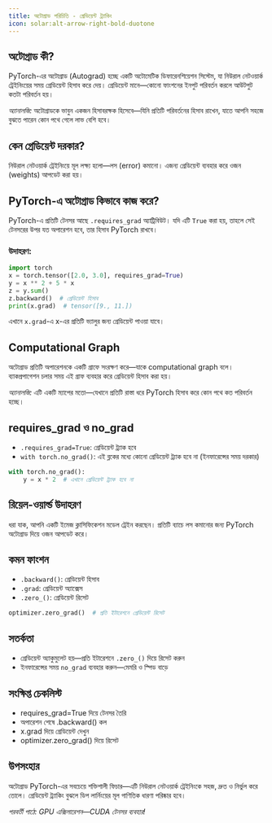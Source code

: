 ```yaml
---
title: অটোগ্রাড পরিচিতি - গ্রেডিয়েন্ট ট্র্যাকিং
icon: solar:alt-arrow-right-bold-duotone
---
```


## অটোগ্রাড কী?

PyTorch-এর অটোগ্রাড (Autograd) হচ্ছে একটি অটোমেটিক ডিফারেনশিয়েশন সিস্টেম, যা নিউরাল নেটওয়ার্ক ট্রেইনিংয়ের সময় গ্রেডিয়েন্ট হিসাব করে দেয়। গ্রেডিয়েন্ট মানে—কোনো ফাংশনের ইনপুট পরিবর্তন করলে আউটপুট কতটা পরিবর্তন হয়।

_অ্যানালজি:_ অটোগ্রাডকে ভাবুন একজন হিসাবরক্ষক হিসেবে—যিনি প্রতিটি পরিবর্তনের হিসাব রাখেন, যাতে আপনি সহজে বুঝতে পারেন কোন পথে গেলে লাভ বেশি হবে।

## কেন গ্রেডিয়েন্ট দরকার?

নিউরাল নেটওয়ার্ক ট্রেইনিংয়ে মূল লক্ষ্য হলো—লস (error) কমানো। এজন্য গ্রেডিয়েন্ট ব্যবহার করে ওজন (weights) আপডেট করা হয়।

## PyTorch-এ অটোগ্রাড কিভাবে কাজ করে?

PyTorch-এ প্রতিটি টেনসর আছে `.requires_grad` অ্যাট্রিবিউট। যদি এটি `True` করা হয়, তাহলে সেই টেনসরের উপর যত অপারেশন হবে, তার হিসাব PyTorch রাখবে।

### উদাহরণ:
```python
import torch
x = torch.tensor([2.0, 3.0], requires_grad=True)
y = x ** 2 + 5 * x
z = y.sum()
z.backward()  # গ্রেডিয়েন্ট হিসাব
print(x.grad)  # tensor([9., 11.])
```

এখানে `x.grad`-এ x-এর প্রতিটি ভ্যালুর জন্য গ্রেডিয়েন্ট পাওয়া যাবে।

## Computational Graph

অটোগ্রাড প্রতিটি অপারেশনকে একটি গ্রাফে সংরক্ষণ করে—যাকে computational graph বলে। ব্যাকপ্রপাগেশন চলার সময় এই গ্রাফ ব্যবহার করে গ্রেডিয়েন্ট হিসাব করা হয়।

_অ্যানালজি:_ এটি একটি ম্যাপের মতো—যেখানে প্রতিটি রাস্তা ধরে PyTorch হিসাব করে কোন পথে কত পরিবর্তন হচ্ছে।

## requires_grad ও no_grad

- `.requires_grad=True`: গ্রেডিয়েন্ট ট্র্যাক হবে
- `with torch.no_grad()`: এই ব্লকের মধ্যে কোনো গ্রেডিয়েন্ট ট্র্যাক হবে না (ইনফারেন্সের সময় দরকার)

```python
with torch.no_grad():
    y = x * 2  # এখানে গ্রেডিয়েন্ট ট্র্যাক হবে না
```

## রিয়েল-ওয়ার্ল্ড উদাহরণ

ধরা যাক, আপনি একটি ইমেজ ক্লাসিফিকেশন মডেল ট্রেইন করছেন। প্রতিটি ব্যাচে লস কমানোর জন্য PyTorch অটোগ্রাড দিয়ে ওজন আপডেট করে।

## কমন ফাংশন
- `.backward()`: গ্রেডিয়েন্ট হিসাব
- `.grad`: গ্রেডিয়েন্ট অ্যাক্সেস
- `.zero_()`: গ্রেডিয়েন্ট রিসেট

```python
optimizer.zero_grad()  # প্রতি ইটারেশনে গ্রেডিয়েন্ট রিসেট
```

## সতর্কতা
- গ্রেডিয়েন্ট অ্যাকুমুলেট হয়—প্রতি ইটারেশনে `.zero_()` দিয়ে রিসেট করুন
- ইনফারেন্সের সময় `no_grad` ব্যবহার করুন—মেমরি ও স্পিড বাড়ে

## সংক্ষিপ্ত চেকলিস্ট
- requires_grad=True দিয়ে টেনসর তৈরি
- অপারেশন শেষে .backward() কল
- x.grad দিয়ে গ্রেডিয়েন্ট দেখুন
- optimizer.zero_grad() দিয়ে রিসেট

## উপসংহার

অটোগ্রাড PyTorch-এর সবচেয়ে শক্তিশালী ফিচার—এটি নিউরাল নেটওয়ার্ক ট্রেইনিংকে সহজ, দ্রুত ও নির্ভুল করে তোলে। গ্রেডিয়েন্ট ট্র্যাকিং বুঝলে ডিপ লার্নিংয়ের মূল গাণিতিক ধারণা পরিষ্কার হবে।

_পরবর্তী পাঠে: GPU এক্সিলারেশন—CUDA টেনসর ব্যবহার!_
